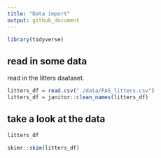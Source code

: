 ```yaml
---
title: "Data import"
output: github_document
---
```


```r
library(tidyverse)
```


## read in some data

read in the litters daataset.

```r
litters_df = read.csv("./data/FAS_litters.csv")
litters_df = janitor::clean_names(litters_df)
```


## take a look at the data

```r
litters_df
```
```r
skimr::skim(litters_df)
```
